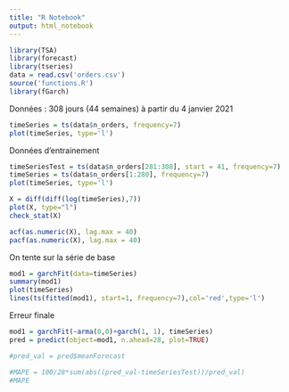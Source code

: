 ```yaml
---
title: "R Notebook"
output: html_notebook
---
```


```r
library(TSA)
library(forecast)
library(tseries)
data = read.csv('orders.csv')
source('functions.R')
library(fGarch)
```

Données : 308 jours (44 semaines) à partir du 4 janvier 2021
```r
timeSeries = ts(data$n_orders, frequency=7)
plot(timeSeries, type='l')
```

Données d'entrainement
```r
timeSeriesTest = ts(data$n_orders[281:308], start = 41, frequency=7)
timeSeries = ts(data$n_orders[1:280], frequency=7)
plot(timeSeries, type='l')
```

```r
X = diff(diff(log(timeSeries),7))
plot(X, type="l")
check_stat(X)
```
```r
acf(as.numeric(X), lag.max = 40)
pacf(as.numeric(X), lag.max = 40)
```
On tente sur la série de base
```r
mod1 = garchFit(data=timeSeries)
summary(mod1)
plot(timeSeries)
lines(ts(fitted(mod1), start=1, frequency=7),col='red',type='l')

```



Erreur finale
```r
mod1 = garchFit(~arma(0,0)+garch(1, 1), timeSeries)
pred = predict(object=mod1, n.ahead=28, plot=TRUE)

#pred_val = pred$meanForecast

#MAPE = 100/28*sum(abs((pred_val-timeSeriesTest))/pred_val)
#MAPE
```